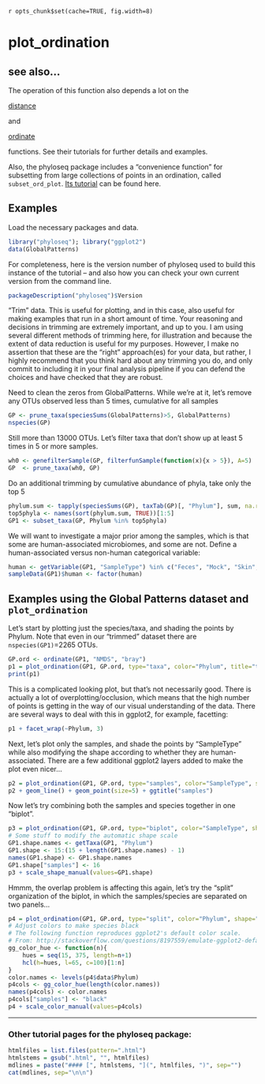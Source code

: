 `r opts_chunk$set(cache=TRUE, fig.width=8)`
<link href="http://kevinburke.bitbucket.org/markdowncss/markdown.css" rel="stylesheet"></link>


# plot_ordination

## see also...
The operation of this function also depends a lot on the 

[distance](https://github.com/joey711/phyloseq/wiki/distance)

and

[ordinate](https://github.com/joey711/phyloseq/wiki/ordinate)

functions. See their tutorials for further details and examples.

Also, the phyloseq package includes a "convenience function" for subsetting from large collections of points in an ordination, called `subset_ord_plot`. [Its tutorial](http://joey711.github.com/phyloseq/subset_ord_plot-examples) can be found here.


## Examples

Load the necessary packages and data.
```r
library("phyloseq"); library("ggplot2")
data(GlobalPatterns)
```

For completeness, here is the version number of phyloseq used to build this instance of the tutorial -- and also how you can check your own current version from the command line.

```r
packageDescription("phyloseq")$Version
```

"Trim" data. This is useful for plotting, and in this case, also useful for making examples that run in a short amount of time. Your reasoning and decisions in trimming are extremely important, and up to you. I am using several different methods of trimming here, for illustration and because the extent of data reduction is useful for my purposes. However, I make no assertion that these are the "right" approach(es) for your data, but rather, I highly recommend that you think hard about any trimming you do, and only commit to including it in your final analysis pipeline if you can defend the choices and have checked that they are robust. 

Need to clean the zeros from GlobalPatterns. While we're at it, let's remove any OTUs observed less than 5 times, cumulative for all samples

```r
GP <- prune_taxa(speciesSums(GlobalPatterns)>5, GlobalPatterns)
nspecies(GP)
```

Still more than $13000$ OTUs. Let's filter taxa that don't show up at least 5 times in 5 or more samples.

```r
wh0 <- genefilterSample(GP, filterfunSample(function(x){x > 5}), A=5)
GP  <- prune_taxa(wh0, GP)
```

Do an additional trimming by cumulative abundance of phyla, take only the top 5

```r
phylum.sum <- tapply(speciesSums(GP), taxTab(GP)[, "Phylum"], sum, na.rm = TRUE)
top5phyla <- names(sort(phylum.sum, TRUE))[1:5]
GP1 <- subset_taxa(GP, Phylum %in% top5phyla)
```

We will want to investigate a major prior among the samples, which is that some are human-associated microbiomes, and some are not. Define a human-associated versus non-human categorical variable:

```r
human <- getVariable(GP1, "SampleType") %in% c("Feces", "Mock", "Skin", "Tongue")
sampleData(GP1)$human <- factor(human)
```



## Examples using the Global Patterns dataset and `plot_ordination`

Let's start by plotting just the species/taxa, and shading the points by Phylum. Note that even in our "trimmed" dataset there are `nspecies(GP1)`=2265 OTUs.

```r
GP.ord <- ordinate(GP1, "NMDS", "bray")
p1 = plot_ordination(GP1, GP.ord, type="taxa", color="Phylum", title="taxa")
print(p1)
```


This is a complicated looking plot, but that's not necessarily good. There is actually a lot of overplotting/occlusion, which means that the high number of points is getting in the way of our visual understanding of the data. There are several ways to deal with this in ggplot2, for example, facetting:

```r
p1 + facet_wrap(~Phylum, 3)
```


Next, let's plot only the samples, and shade the points by "SampleType" while also modifying the shape according to whether they are human-associated. There are a few additional ggplot2 layers added to make the plot even nicer...

```r
p2 = plot_ordination(GP1, GP.ord, type="samples", color="SampleType", shape="human") 
p2 + geom_line() + geom_point(size=5) + ggtitle("samples")
```


Now let's try combining both the samples and species together in one "biplot".

```r
p3 = plot_ordination(GP1, GP.ord, type="biplot", color="SampleType", shape="Phylum", title="biplot")
# Some stuff to modify the automatic shape scale
GP1.shape.names <- getTaxa(GP1, "Phylum")
GP1.shape <- 15:(15 + length(GP1.shape.names) - 1)
names(GP1.shape) <- GP1.shape.names
GP1.shape["samples"] <- 16
p3 + scale_shape_manual(values=GP1.shape)
```


Hmmm, the overlap problem is affecting this again, let's try the "split" organization of the biplot, in which the samples/species are separated on two panels...
```r
p4 = plot_ordination(GP1, GP.ord, type="split", color="Phylum", shape="human", label="SampleType", title="split") 
# Adjust colors to make species black
# The following function reproduces ggplot2's default color scale.
# From: http://stackoverflow.com/questions/8197559/emulate-ggplot2-default-color-palette
gg_color_hue <- function(n){
	hues = seq(15, 375, length=n+1)
	hcl(h=hues, l=65, c=100)[1:n]
}
color.names <- levels(p4$data$Phylum)
p4cols <- gg_color_hue(length(color.names))
names(p4cols) <- color.names
p4cols["samples"] <- "black"
p4 + scale_color_manual(values=p4cols)
```
			


---

### Other tutorial pages for the phyloseq package:

```r
htmlfiles = list.files(pattern=".html")
htmlstems = gsub(".html", "", htmlfiles)
mdlines = paste("#### [", htmlstems, "](", htmlfiles, ")", sep="")
cat(mdlines, sep="\n\n")
```


